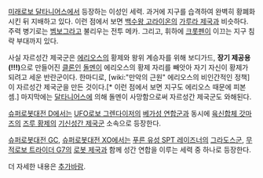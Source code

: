 [[미래로보 달타니어스]]에서 등장하는 이성인 세력. 과거에 지구를 습격하여 완벽히 황폐화시킨 뒤 지배하고 있다. 이런 점에서 보면 [[백수왕 고라이온]]의 [[가루라 제국]]과 비슷하다. 주력 병기로는 [[벰보그]]라고 불리우는 전투 메카. 그리고, 휘하에 [[크롯펜]]이 이끄는 지구 침략 부대까지 있다. 

사실 자르성간 제국군은 [[에리오스]]의 황제와 왕위 계승자를 위해 보디가드, '''장기 제공용(!!!)'''으로 만들어진 [[클론]]인 [[돌멘]]이 에리오스의 황제 자리를 빼앗아 자기 자신이 황제가 되려고 세운 반란군이다. 한마디로, [wiki:"만악의 근원" 에리오스의 비인간적인 정책]이 자르성간 제국군을 만든 것이다.[* 이런 점에서 보면 지구도 에리오스 때문에 피본 셈.] 마지막에는 [[달타니어스]]에 의해 돌멘이 사망함으로써 자르성간 제국군도 와해된다. 

[[슈퍼로봇대전 D]]에서는 [[UFO로보 그렌다이저]]의 [[베가성 연합군]]과 동시에 [[육신합체 갓마즈]]의 [[즈루 황제]]의 [[기신성간 제국군]] 소속으로 등장한다. 

[[슈퍼로봇대전 GC]], [[슈퍼로봇대전 XO]]에서는 [[푸른 유성 SPT 레이즈너]]의 [[그라도스]]군, [[무적로보 트라이더 G7]]의 [[로봇 제국]]과 함께 성간 연합을 이루는 세력 중 하나로 등장한다. 

더 자세한 내용은 [[추가바람]]. 
